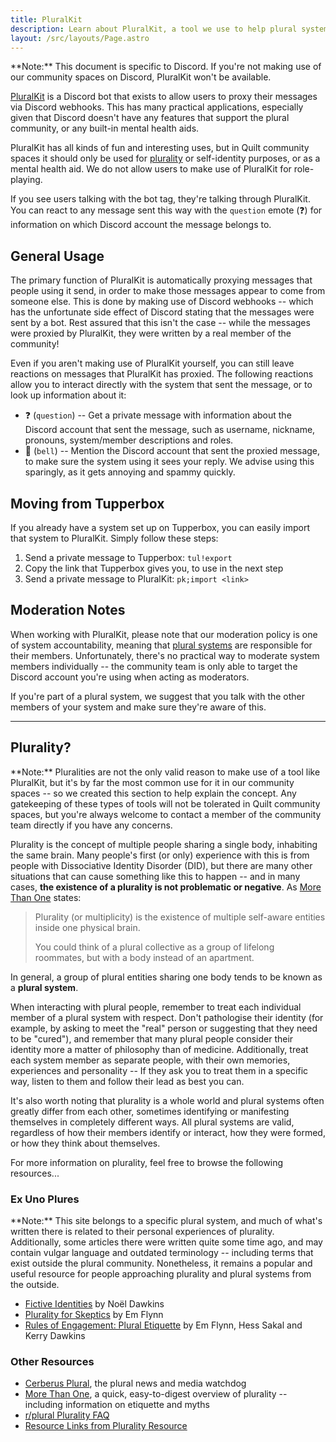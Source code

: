```yaml
---
title: PluralKit
description: Learn about PluralKit, a tool we use to help plural systems to interact more comfortably on Discord.
layout: /src/layouts/Page.astro
---
```



<Message>
	**Note:** This document is specific to Discord. If you're not making use of
	our community spaces on Discord, PluralKit won't be available.
</Message>

[PluralKit](https://pluralkit.me) is a Discord bot that exists to allow users to proxy their messages via Discord webhooks. This has many practical applications, especially given that Discord doesn't have any features that support the plural community, or any built-in mental health aids.

PluralKit has all kinds of fun and interesting uses, but in Quilt community spaces it should only be used for [plurality](#plurality) or self-identity purposes, or as a mental health aid. We do not allow users to make use of PluralKit for role-playing.

If you see users talking with the bot tag, they're talking through PluralKit. You can react to any message sent this way with the `question` emote (❓) for information on which Discord account the message belongs to.

## General Usage

The primary function of PluralKit is automatically proxying messages that people using it send, in order to make those messages appear to come from someone else. This is done by making use of Discord webhooks -- which has the unfortunate side effect of Discord stating that the messages were sent by a bot. Rest assured that this isn't the case -- while the messages were proxied by PluralKit, they were written by a real member of the community!

Even if you aren't making use of PluralKit yourself, you can still leave reactions on messages that PluralKit has proxied. The following reactions allow you to interact directly with the system that sent the message, or to look up information about it:

- ❓ (`question`) -- Get a private message with information about the Discord account that sent the message, such as username, nickname, pronouns, system/member descriptions and roles.
- 🔔 (`bell`) -- Mention the Discord account that sent the proxied message, to make sure the system using it sees your reply. We advise using this sparingly, as it gets annoying and spammy quickly.

## Moving from Tupperbox

If you already have a system set up on Tupperbox, you can easily import that system to PluralKit. Simply follow these steps:

1. Send a private message to Tupperbox: `tul!export`
2. Copy the link that Tupperbox gives you, to use in the next step
3. Send a private message to PluralKit: `pk;import <link>`

## Moderation Notes

When working with PluralKit, please note that our moderation policy is one of system accountability, meaning that [plural systems](#plurality) are responsible for their members. Unfortunately, there's no practical way to moderate system members individually -- the community team is only able to target the Discord account you're using when acting as moderators.

If you're part of a plural system, we suggest that you talk with the other members of your system and make sure they're aware of this.

<hr />

## Plurality?

<Message>
	**Note:** Pluralities are not the only valid reason to make use of a tool like
	PluralKit, but it's by far the most common use for it in our community spaces
	-- so we created this section to help explain the concept. Any gatekeeping of
	these types of tools will not be tolerated in Quilt community spaces, but
	you're always welcome to contact a member of the community team directly if
	you have any concerns.
</Message>

Plurality is the concept of multiple people sharing a single body, inhabiting the same brain. Many people's first (or only) experience with this is from people with Dissociative Identity Disorder (DID), but there are many other situations that can cause something like this to happen -- and in many cases, **the existence of a plurality is not problematic or negative**. As [More Than One](https://morethanone.info) states:

> Plurality (or multiplicity) is the existence of multiple self-aware entities inside one physical brain.
>
> You could think of a plural collective as a group of lifelong roommates, but with a body instead of an apartment.

In general, a group of plural entities sharing one body tends to be known as a **plural system**.

When interacting with plural people, remember to treat each individual member of a plural system with respect. Don't pathologise their identity (for example, by asking to meet the "real" person or suggesting that they need to be "cured"), and remember that many plural people consider their identity more a matter of philosophy than of medicine. Additionally, treat each system member as separate people, with their own memories, experiences and personality -- If they ask you to treat them in a specific way, listen to them and follow their lead as best you can.

It's also worth noting that plurality is a whole world and plural systems often greatly differ from each other, sometimes identifying or manifesting themselves in completely different ways. All plural systems are valid, regardless of how their members identify or interact, how they were formed, or how they think about themselves.

For more information on plurality, feel free to browse the following resources...

### Ex Uno Plures

<Message>
	**Note:** This site belongs to a specific plural system, and much of what's
	written there is related to their personal experiences of plurality.
	Additionally, some articles there were written quite some time ago, and may
	contain vulgar language and outdated terminology -- including terms that exist
	outside the plural community. Nonetheless, it remains a popular and useful
	resource for people approaching plurality and plural systems from the outside.
</Message>

- [Fictive Identities](https://www.exunoplures.org/main/fictive-identities) by Noël Dawkins
- [Plurality for Skeptics](https://www.exunoplures.org/main/articles/skeptics) by Em Flynn
- [Rules of Engagement: Plural Etiquette](https://www.exunoplures.org/main/articles/rules) by Em Flynn, Hess Sakal and Kerry Dawkins

### Other Resources

- [Cerberus Plural](https://cerberusplural.com), the plural news and media watchdog
- [More Than One](https://morethanone.info), a quick, easy-to-digest overview of plurality -- including information on etiquette and myths
- [r/plural Plurality FAQ](https://www.reddit.com/r/plural/wiki/faqs)
- [Resource Links from Plurality Resource](https://pluralityresource.org/affiliates)
